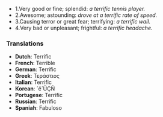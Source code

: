 *1.Very good or fine; splendid: ''a terrific tennis player.''
*2.Awesome; astounding: ''drove at a terrific rate of speed.''
*3.Causing terror or great fear; terrifying: ''a terrific wail.''
*4.Very bad or unpleasant; frightful: ''a terrific headache.''

===Translations===

*'''Dutch''': Terrific
*'''French''': Terrible
*'''German''': Terrific
*'''Greek''': Τεράστιος
*'''Italian''': Terrific
*'''Korean''': ´ë´ÜÇÑ
*'''Portugese''': Terrific
*'''Russian''': Terrific
*'''Spaniah''': Fabuloso